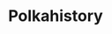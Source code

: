 ---
title: "Polkahistory"
preview: "Website to search Polkadot account balance at any date and time"
link: "https://github.com/kelvinwelter/polkahistory"
---